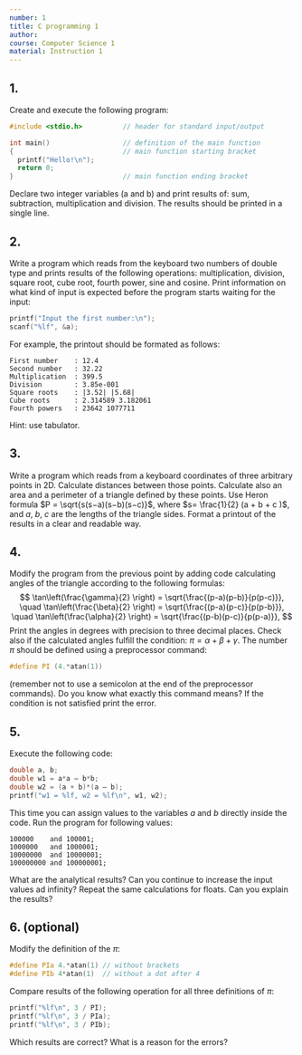 ```yaml
---
number: 1
title: C programming 1
author:
course: Computer Science 1
material: Instruction 1
---
```


## 1.
Create and execute the following program:
```c++
#include <stdio.h>          // header for standard input/output

int main()                  // definition of the main function
{                           // main function starting bracket
  printf("Hello!\n");
  return 0;
}                           // main function ending bracket
```
Declare two integer variables (a and b) and print results of: sum, subtraction, multiplication and division.
The results should be printed in a single line.

## 2.
Write a program which reads from the keyboard two numbers of double type and prints results of the following operations: multiplication, division, square root, cube root, fourth power, sine and cosine.
Print information on what kind of input is expected before the program starts waiting for the input:
```c++
printf("Input the first number:\n");
scanf("%lf", &a);
```
For example, the printout should be formated as follows:
```
First number    : 12.4
Second number   : 32.22
Multiplication  : 399.5
Division        : 3.85e-001
Square roots    : |3.52| |5.68|
Cube roots      : 2.314589 3.182061
Fourth powers   : 23642 1077711
```
Hint: use tabulator.

## 3.
Write a program which reads from a keyboard coordinates of three arbitrary points in 2D.
Calculate distances between those points.
Calculate also an area and a perimeter of a triangle defined by these points.
Use Heron formula $P = \sqrt{s(s−a)(s−b)(s−c)}$, where $s= \frac{1}{2} (a + b + c )$, and $a$, $b$, $c$ are the lengths of the triangle sides.
Format a printout of the results in a clear and readable way.

## 4.
Modify the program from the previous point by adding code calculating angles of the triangle according to the following formulas:
$$
\tan\left(\frac{\gamma}{2} \right) = \sqrt{\frac{(p-a)(p-b)}{p(p-c)}}, \quad
\tan\left(\frac{\beta}{2} \right) = \sqrt{\frac{(p-a)(p-c)}{p(p-b)}},
\quad
\tan\left(\frac{\alpha}{2} \right) = \sqrt{\frac{(p-b)(p-c)}{p(p-a)}},
$$
Print the angles in degrees with precision to three decimal places.
Check also if the calculated angles fulfill the condition: $\pi = \alpha + \beta + \gamma$.
The number $\pi$ should be defined using a preprocessor command:
```c++
#define PI (4.*atan(1))
```
(remember not to use a semicolon at the end of the preprocessor commands).
Do you know what exactly this command means?
If the condition is not satisfied print the error.

## 5.
Execute the following code:
```c++
double a, b;
double w1 = a*a – b*b;
double w2 = (a + b)*(a – b);
printf("w1 = %lf, w2 = %lf\n", w1, w2);
```
This time you can assign values to the variables $a$ and $b$ directly inside the code.
Run the program for following values:
```
100000    and 100001;
1000000   and 1000001;
10000000  and 10000001;
100000000 and 100000001;
```
What are the analytical results?
Can you continue to increase the input values ad infinity?
Repeat the same calculations for floats.
Can you explain the results?

## 6. (optional)
Modify the definition of the $\pi$:
```c++
#define PIa 4.*atan(1) // without brackets
#define PIb 4*atan(1)  // without a dot after 4
```
Compare results of the following operation for all three definitions of $\pi$:
```c++
printf("%lf\n", 3 / PI);
printf("%lf\n", 3 / PIa);
printf("%lf\n", 3 / PIb);
```
Which results are correct?
What is a reason for the errors?
